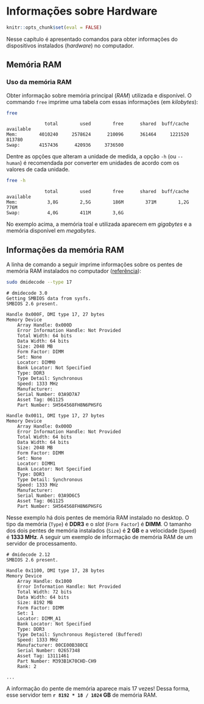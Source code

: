# Informações sobre Hardware {#hardware}

```r
knitr::opts_chunk$set(eval = FALSE)
```

Nesse capítulo é apresentado comandos para obter informações do dispositivos instalados (_hardware_) no computador.

## Memória RAM

### Uso da memória RAM

Obter informação sobre memória principal (_RAM_) utilizada e disponível.
O commando `free` imprime uma tabela com essas informações (em _kilobytes_):

```bash
free
```

```
              total        used        free      shared  buff/cache   available
Mem:        4010240     2578624      210096      361464     1221520      813780
Swap:       4157436      420936     3736500
```

Dentre as opções que alteram a unidade de medida, a opção `-h` (ou `--human`) é recomendada por converter em unidades de acordo com os valores de cada unidade.

```bash
free -h
```

```
              total        used        free      shared  buff/cache   available
Mem:           3,8G        2,5G        186M        371M        1,2G        776M
Swap:          4,0G        411M        3,6G
```

No exemplo acima, a memória toal e utilizada aparecem em _gigabytes_ e a memória disponível em _megabytes_.

## Informações da memória RAM

A linha de comando a seguir imprime informações sobre os pentes de memória RAM instalados no computador ([referência](https://www.cyberciti.biz/faq/check-ram-speed-linux/)):

```bash
sudo dmidecode --type 17
```

```
# dmidecode 3.0
Getting SMBIOS data from sysfs.
SMBIOS 2.6 present.

Handle 0x000F, DMI type 17, 27 bytes
Memory Device
	Array Handle: 0x000D
	Error Information Handle: Not Provided
	Total Width: 64 bits
	Data Width: 64 bits
	Size: 2048 MB
	Form Factor: DIMM
	Set: None
	Locator: DIMM0
	Bank Locator: Not Specified
	Type: DDR3
	Type Detail: Synchronous
	Speed: 1333 MHz
	Manufacturer:                 
	Serial Number: 03A9D7A7
	Asset Tag: 061125
	Part Number: SH564568FH8N6PHSFG

Handle 0x0011, DMI type 17, 27 bytes
Memory Device
	Array Handle: 0x000D
	Error Information Handle: Not Provided
	Total Width: 64 bits
	Data Width: 64 bits
	Size: 2048 MB
	Form Factor: DIMM
	Set: None
	Locator: DIMM1
	Bank Locator: Not Specified
	Type: DDR3
	Type Detail: Synchronous
	Speed: 1333 MHz
	Manufacturer:                 
	Serial Number: 03A9D6C5
	Asset Tag: 061125
	Part Number: SH564568FH8N6PHSFG
```

Nesse exemplo há dois pentes de memória RAM instalado no desktop.
O tipo da memória (`Type`) é __DDR3__ e o _slot_ (`Form Factor`) é __DIMM__.
O tamanho dos dois pentes de memória instalados (`Size`) é __2 GB__ e a velocidade (`Speed`) é __1333 MHz__.
A seguir um exemplo de informação de memória RAM de um servidor de processamento.


```
# dmidecode 2.12
SMBIOS 2.6 present.

Handle 0x1100, DMI type 17, 28 bytes
Memory Device
	Array Handle: 0x1000
	Error Information Handle: Not Provided
	Total Width: 72 bits
	Data Width: 64 bits
	Size: 8192 MB
	Form Factor: DIMM
	Set: 1
	Locator: DIMM_A1 
	Bank Locator: Not Specified
	Type: DDR3
	Type Detail: Synchronous Registered (Buffered)
	Speed: 1333 MHz
	Manufacturer: 00CE00B380CE
	Serial Number: 02657348
	Asset Tag: 13111461
	Part Number: M393B1K70CHD-CH9  
	Rank: 2

...
```

A informação do pente de memória aparece mais 17 vezes!
Dessa forma, esse servidor tem __`r 8192 * 18 / 1024` GB__ de memória RAM.
